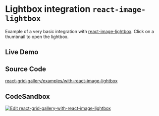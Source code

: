 
# Lightbox integration `react-image-lightbox`

Example of a very basic integration with [react-image-lightbox](https://github.com/frontend-collective/react-image-lightbox). Click on a thumbnail to open the lightbox.

## Live Demo
<App />

## Source Code
[react-grid-gallery/examples/with-react-image-lightbox](https://github.com/benhowell/react-grid-gallery/blob/master/examples/with-react-image-lightbox/src/App.tsx)

## CodeSandbox
[![Edit react-grid-gallery-with-react-image-lightbox](https://codesandbox.io/static/img/play-codesandbox.svg)](https://codesandbox.io/s/github/benhowell/react-grid-gallery/tree/master/examples/with-react-image-lightbox?fontsize=14&hidenavigation=1&theme=dark)


